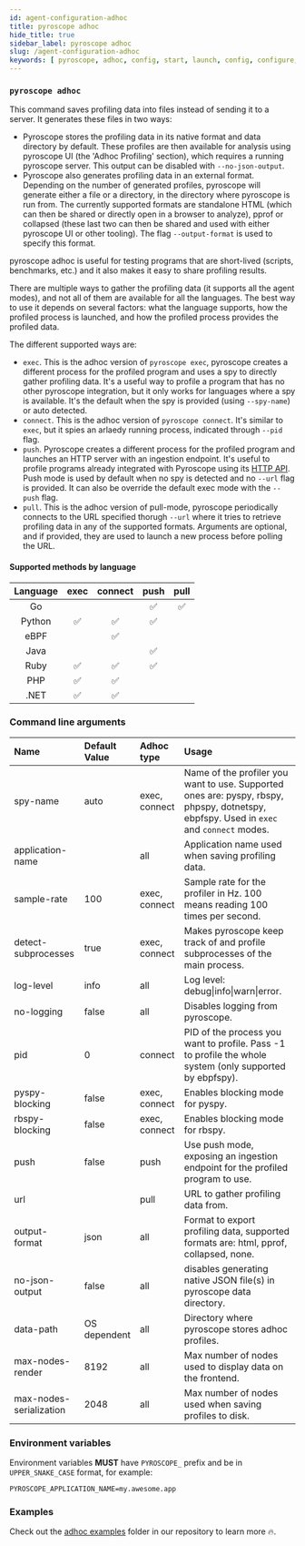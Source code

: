```yaml
---
id: agent-configuration-adhoc
title: pyroscope adhoc
hide_title: true
sidebar_label: pyroscope adhoc
slug: /agent-configuration-adhoc
keywords: [ pyroscope, adhoc, config, start, launch, config, configure, configuration, setup, options, arguments, cli, env, environment, variables ]
---
```



### `pyroscope adhoc`

This command saves profiling data into files instead of sending it to a server.
It generates these files in two ways:
- Pyroscope stores the profiling data in its native format and data directory
by default. These profiles are then available for analysis using pyroscope UI
(the 'Adhoc Profiling' section), which requires a running pyroscope server.
This output can be disabled with `--no-json-output`.
- Pyroscope also generates profiling data in an external format.
Depending on the number of generated profiles, pyroscope will generate either
a file or a directory, in the directory where pyroscope is run from.
The currently supported formats are standalone HTML (which can then be
shared or directly open in a browser to analyze), pprof or collapsed
(these last two can then be shared and used with either pyroscope UI or other
tooling). The flag `--output-format` is used to specify this format.

pyroscope adhoc is useful for testing programs that are short-lived (scripts, benchmarks, etc.)
and it also makes it easy to share profiling results.

There are multiple ways to gather the profiling data (it supports all the agent modes),
and not all of them are available for all the languages.
The best way to use it depends on several factors: what the language supports,
how the profiled process is launched, and how the profiled process provides the profiled data.

The different supported ways are:
- `exec`. This is the adhoc version of `pyroscope exec`,
  pyroscope creates a different process for the profiled program
  and uses a spy to directly gather profiling data.
  It's a useful way to profile a program that has no other pyroscope integration,
  but it only works for languages where a spy is available.
  It's the default when the spy is provided (using `--spy-name`) or auto detected.
- `connect`. This is the adhoc version of `pyroscope connect`.
  It's similar to `exec`, but it spies an arlaedy running process,
  indicated through `--pid` flag.
- `push`. Pyroscope creates a different process for the profiled program
  and launches an HTTP server with an ingestion endpoint.
  It's useful to profile programs already integrated with Pyroscope using its
  [HTTP API](server-api-reference.mdx#http-api).
  Push mode is used by default when no spy is detected and no `--url` flag is
  provided. It can also be override the default exec mode with the `--push` flag.
- `pull`. This is the adhoc version of pull-mode,
  pyroscope periodically connects to the URL specified thorugh `--url`
  where it tries to retrieve profiling data in any of the supported formats.
  Arguments are optional, and if provided, they are used to launch a new process before polling the URL.


#### Supported methods by language

| Language | exec | connect | push | pull |
|:--------:|:----:|:-------:|:----:|:----:|
| Go       |      |         | ✅    | ✅   |
| Python   | ✅    | ✅      | ✅    |     |
| eBPF     |      | ✅      |       |     |
| Java     |      |         | ✅    |     |
| Ruby     | ✅    | ✅      | ✅    |     |
| PHP      | ✅    | ✅      |       |     |
| .NET     | ✅    | ✅      |       |     |

### Command line arguments

<!-- generate-sample-config:adhoc:md -->
| Name | Default Value | Adhoc type | Usage |
| :- | :- | :- | :- |
| spy-name | auto | exec, connect | Name of the profiler you want to use. Supported ones are: pyspy, rbspy, phpspy, dotnetspy, ebpfspy. Used in `exec` and `connect` modes. |
| application-name | | all | Application name used when saving profiling data. |
| sample-rate | 100 | exec, connect | Sample rate for the profiler in Hz. 100 means reading 100 times per second. |
| detect-subprocesses | true | exec, connect | Makes pyroscope keep track of and profile subprocesses of the main process. |
| log-level | info | all | Log level: debug&#124;info&#124;warn&#124;error. |
| no-logging | false | all| Disables logging from pyroscope. |
| pid | 0 | connect | PID of the process you want to profile. Pass -1 to profile the whole system (only supported by ebpfspy). |
| pyspy-blocking | false | exec, connect | Enables blocking mode for pyspy. |
| rbspy-blocking | false | exec, connect | Enables blocking mode for rbspy. |
| push | false | push | Use push mode, exposing an ingestion endpoint for the profiled program to use. |
| url |  | pull | URL to gather profiling data from. |
| output-format | json | all | Format to export profiling data, supported formats are: html, pprof, collapsed, none. |
| no-json-output | false | all | disables generating native JSON file(s) in pyroscope data directory. |
| data-path | OS dependent | all | Directory where pyroscope stores adhoc profiles. |
| max-nodes-render | 8192 | all | Max number of nodes used to display data on the frontend. |
| max-nodes-serialization | 2048 | all | Max number of nodes used when saving profiles to disk. |
<!-- /generate-sample-config -->


### Environment variables

Environment variables **MUST** have `PYROSCOPE_` prefix and be in `UPPER_SNAKE_CASE` format, for example:
```shell
PYROSCOPE_APPLICATION_NAME=my.awesome.app
```

### Examples

Check out the [adhoc examples](https://github.com/pyroscope-io/pyroscope/tree/main/examples/adhoc) folder in our repository to learn more 🔥.
